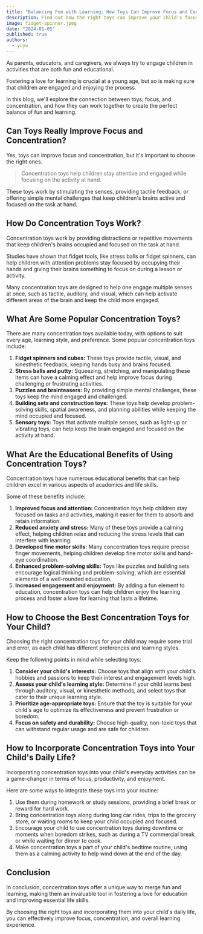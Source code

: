 ```yaml
---
title: "Balancing Fun with Learning: How Toys Can Improve Focus and Concentration"
description: Find out how the right toys can improve your child's focus & concentration, balancing fun with valuable life skills.
image: fidget-spinner.jpeg
date: "2024-01-05"
published: true
authors:
  - yuyu
---
```


As parents, educators, and caregivers, we always try to engage children in activities that are both fun and educational.

Fostering a love for learning is crucial at a young age, but so is making sure that children are engaged and enjoying the process.

In this blog, we'll explore the connection between toys, focus, and concentration, and how they can work together to create the perfect balance of fun and learning.

## Can Toys Really Improve Focus and Concentration?

Yes, toys can improve focus and concentration, but it's important to choose the right ones.

> Concentration toys help children stay attentive and engaged while focusing on the activity at hand.

These toys work by stimulating the senses, providing tactile feedback, or offering simple mental challenges that keep children's brains active and focused on the task at hand.

## How Do Concentration Toys Work?

Concentration toys work by providing distractions or repetitive movements that keep children's brains occupied and focused on the task at hand.

Studies have shown that fidget tools, like stress balls or fidget spinners, can help children with attention problems stay focused by occupying their hands and giving their brains something to focus on during a lesson or activity.

Many concentration toys are designed to help one engage multiple senses at once, such as tactile, auditory, and visual, which can help activate different areas of the brain and keep the child more engaged.

## What Are Some Popular Concentration Toys?

There are many concentration toys available today, with options to suit every age, learning style, and preference. Some popular concentration toys include:

1. **Fidget spinners and cubes:** These toys provide tactile, visual, and kinesthetic feedback, keeping hands busy and brains focused.
2. **Stress balls and putty:** Squeezing, stretching, and manipulating these items can have a calming effect and help improve focus during challenging or frustrating activities.
3. **Puzzles and brainteasers:** By providing simple mental challenges, these toys keep the mind engaged and challenged.
4. **Building sets and construction toys:** These toys help develop problem-solving skills, spatial awareness, and planning abilities while keeping the mind occupied and focused.
5. **Sensory toys:** Toys that activate multiple senses, such as light-up or vibrating toys, can help keep the brain engaged and focused on the activity at hand.

## What Are the Educational Benefits of Using Concentration Toys?

Concentration toys have numerous <Link href="/blog/education-toys-help-kids-learn">educational benefits</Link> that can help children excel in various aspects of academics and life skills.

Some of these benefits include:

1. **Improved focus and attention:** Concentration toys help children stay focused on tasks and activities, making it easier for them to absorb and retain information.
2. **Reduced anxiety and stress:** Many of these toys provide a calming effect, helping children relax and reducing the stress levels that can interfere with learning.
3. **Developed fine motor skills:** Many concentration toys require precise finger movements, helping children develop fine motor skills and hand-eye coordination.
4. **Enhanced problem-solving skills:** Toys like puzzles and building sets encourage logical thinking and problem-solving, which are essential elements of a well-rounded education.
5. **Increased engagement and enjoyment:** By adding a fun element to education, concentration toys can help children enjoy the learning process and foster a love for learning that lasts a lifetime.

## How to Choose the Best Concentration Toys for Your Child?

Choosing the right concentration toys for your child may require some trial and error, as each child has different preferences and learning styles.

Keep the following points in mind while selecting toys:

1. **Consider your child's interests:** Choose toys that align with your child's hobbies and passions to keep their interest and engagement levels high.
2. **Assess your child's learning style:** Determine if your child learns best through auditory, visual, or kinesthetic methods, and select toys that cater to their unique learning style.
3. **Prioritize age-appropriate toys:** Ensure that the toy is suitable for your child's age to optimize its effectiveness and prevent frustration or boredom.
4. **Focus on safety and durability:** Choose high-quality, non-toxic toys that can withstand regular usage and are safe for children.

## How to Incorporate Concentration Toys into Your Child's Daily Life?

Incorporating concentration toys into your child's everyday activities can be a game-changer in terms of focus, productivity, and enjoyment.

Here are some ways to integrate these toys into your routine:

1. Use them during homework or study sessions, providing a brief break or reward for hard work.
2. Bring concentration toys along during long car rides, trips to the grocery store, or waiting rooms to keep your child occupied and focused.
3. Encourage your child to use concentration toys during downtime or moments when boredom strikes, such as during a TV commercial break or while waiting for dinner to cook.
4. Make concentration toys a part of your child's bedtime routine, using them as a calming activity to help wind down at the end of the day.

## Conclusion
In conclusion, concentration toys offer a unique way to merge fun and learning, making them an invaluable tool in fostering a love for education and improving essential life skills.

By choosing the right toys and incorporating them into your child's daily life, you can effectively improve focus, concentration, and overall learning experience.
